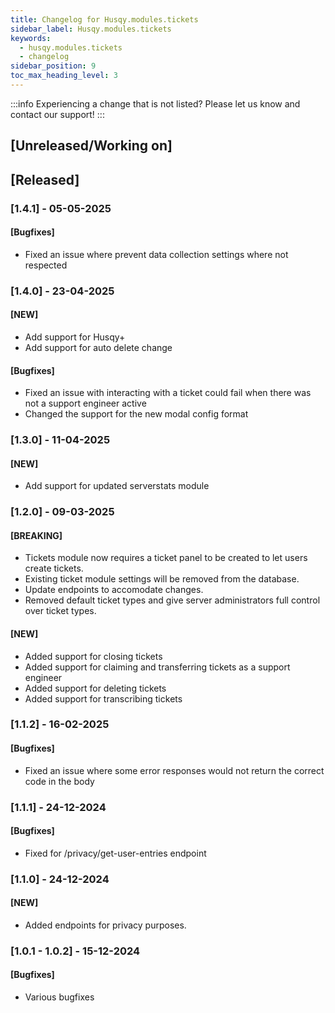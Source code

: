 ```yaml
---
title: Changelog for Husqy.modules.tickets
sidebar_label: Husqy.modules.tickets
keywords:
  - husqy.modules.tickets
  - changelog
sidebar_position: 9
toc_max_heading_level: 3
---
```


:::info
Experiencing a change that is not listed? Please let us know and contact our support!
:::

## [Unreleased/Working on]

## [Released]

### [1.4.1] - 05-05-2025

#### [Bugfixes]

- Fixed an issue where prevent data collection settings where not respected

### [1.4.0] - 23-04-2025

#### [NEW]

- Add support for Husqy+
- Add support for auto delete change

#### [Bugfixes]

- Fixed an issue with interacting with a ticket could fail when there was not a support engineer active
- Changed the support for the new modal config format

### [1.3.0] - 11-04-2025

#### [NEW]

- Add support for updated serverstats module

### [1.2.0] - 09-03-2025

#### [BREAKING]

- Tickets module now requires a ticket panel to be created to let users create tickets.
- Existing ticket module settings will be removed from the database.
- Update endpoints to accomodate changes.
- Removed default ticket types and give server administrators full control over ticket types.

#### [NEW]

- Added support for closing tickets
- Added support for claiming and transferring tickets as a support engineer
- Added support for deleting tickets
- Added support for transcribing tickets

### [1.1.2] - 16-02-2025

#### [Bugfixes]

- Fixed an issue where some error responses would not return the correct code in the body

### [1.1.1] - 24-12-2024

#### [Bugfixes]

- Fixed for /privacy/get-user-entries endpoint

### [1.1.0] - 24-12-2024

#### [NEW]

- Added endpoints for privacy purposes.

### [1.0.1 - 1.0.2] - 15-12-2024

#### [Bugfixes]

- Various bugfixes
